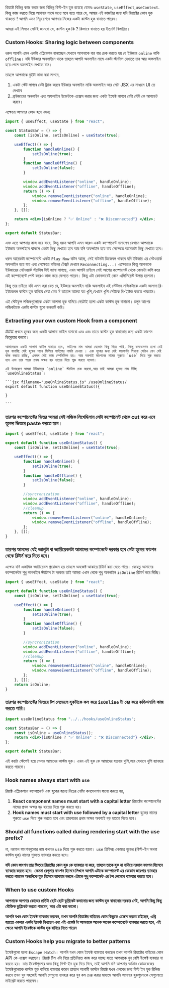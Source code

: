 
রিয়াক্টে বিভিন্ন কাজ করার জন্য বিভিন্ন বিল্ট-ইন হুক রয়েছে যেমনঃ `useState`, `useEffect`,`useContext`. কিন্তু কাজ করতে গিয়ে আপনার মাঝে মধ্যে মনে হতে পারে যে, আমার এই কাজটার জন্য যদি রিয়াক্টের কোন হুক থাকতো ! আপনি এমন সিচুয়েশনে আপনার নিজের একটা কাস্টম হুক বানাতে পারেন।

আমরা এই লিসনে সেটাই জানবো যে, কাস্টম হুক কি ? কিভাবে বানাতে হয় ইত্যাদি বিস্তারিত।

### Custom Hooks: Sharing logic between components

ধরুন আপনি এমন একটা এপ্লিকেশন বানাচ্ছেন যেখানে আপনাকে বার বার চেক করতে হয় যে ইউজার `online` নাকি `offline`। যদি ইউজার অনলাইনে থাকে তাহলে আপনি অনলাইন নামে একটা স্ট্যাটাস দেখাতে চান আর অফলাইন হয়ে গেলে অফলাইন দেখাতে চান।

তাহলে আপনাকে দুইটা কাজ করা লাগবে,

1. একটা স্টেট লাগবে যেটা ট্র্যাক করবে ইউজার অনলাইন নাকি অফলাইন আর সেটা JSX এর মাধ্যমে UI তে দেখাবে
2. ব্রাউজারের অনলাইন এবং অফলাইন ইভেন্টকে এক্সেস করার জন্য একটা ইফেক্ট লাগবে যেটা স্টেট কে আপডেট করবে।

এক্ষেত্রে আপনার কোড হবে এমনঃ

```jsx
import { useEffect, useState } from "react";

const StatusBar = () => {
    const [isOnline, setIsOnline] = useState(true);

    useEffect(() => {
        function handleOnline() {
            setIsOnline(true);
        }
        function handleOffline() {
            setIsOnline(false);
        }

        window.addEventListener("online", handleOnline);
        window.addEventListener("offline", handleOffline);
        return () => {
            window.removeEventListener("online", handleOnline);
            window.removeEventListener("offline", handleOffline);
        };
    }, []);

    return <div>{isOnline ? "✅ Online" : "❌ Disconnected"} </div>;
};

export default StatusBar;
```

এবং এতে আপনার কাজ হয়ে যাবে, কিন্তু ধরুন আপনি এমন আরও একটা কম্পোনেন্ট বানালেন যেখানে আপনাকে ইউজার অনলাইনে থাকলে একটা কিছু দেখাতে হবে আর যদি অফলাইন হয়ে যায় সেক্ষেত্রে আরেকটা কিছু দেখাতে হবে।

ধরুন আরেকটা কম্পোনেন্টে একটা `Play Now` বাটন আছে, সেই বাটনটা ডিজেবল থাকবে যদি ইউজার এর নেটওয়ার্ক অফলাইন হয়ে যায় এবং সেক্ষেত্রে বাটনের টেক্সট দেখাবে `Reconnecting...`। এক্ষেত্রেও কিন্তু আপনাকে ইউজারের নেটওয়ার্ক স্ট্যাটাস টাই জানা লাগছে, এখন আপনি চাইলে সেই আগের কম্পোনেন্ট থেকে কোডটা কপি করে এই কম্পোনেন্টে পেস্ট করেও কাজ করে ফেলতে পারেন। কিন্তু এটা কোনভাবেই কোন এফিসিয়েন্ট উপায় হলোনা।

কিন্তু তার চাইতে যদি এমন করা যেত যে, ইউজার অনলাইন নাকি অফলাইন এই স্টেটসহ লজিকটাকে একটা আলাদা রি-ইউজেবল কাস্টম হুক বানিয়ে নেয়া যেত ? তাহলে আমরা যত খুশি,যেখানে খুশি সেটাকে রি-ইউজ করতে পারতাম।

এই স্টেটফুল লজিকগুলোকে একটা আলাদা হুক বানিয়ে নেয়টাই হলো একটা কাস্টম হুক বানানো। চলুন আগের লজিকটাকে একটা কাস্টম হুকে কনভার্ট করি।

### Extracting your own custom Hook from a component

<Steps>
    ### প্রথমে হুকের জন্য একটা আলাদা ফাইল বানাবো এবং এবং তাতে কাস্টম হুক বানানোর জন্য একটা ফাংশন ডিক্লেয়ার করবো।

    আমাদেরকে একটা আলাদা ফাইল বানাতে হবে, ফাইলের নাম আমরা যেকোন কিছু দিতে পারি, কিন্তু কনভেনশন হলো যেই হুক বানাচ্ছি সেই হুকের সাথে মিলিয়ে ফাইলের নামটা দেওয়া । এবং হুকের জন্য যেই ফাংশনটা লিখবো সেটাও যেন যেই কাজ করতে চাচ্ছি, একদম সেই কাজ স্পেসিফিক হয়। আর অবশ্যই ফাংশনের নামের শুরুতে `use` দিয়ে শুরু করতে হবে এবং তার পরের প্রথম অক্ষর বড় হাতের দিয়ে শুরু করতে হবেনা।

    এই উদাহরণে আমরা ইউজারের `online` স্ট্যাটাস চেক করবো,আর তাই আমরা হুকের নাম দিচ্ছি `useOnlineStatus`।

    ```jsx filename="useOnlineStatus.js" /useOnlineStatus/
    export default function useOnlineStatus(){

    }

    ```

### তারপর কম্পোনেন্টের ভিতর আমরা যেই লজিক লিখেছিলাম সেটা কম্পোনেন্ট থেকে cut করে এনে হুকের ভিতরে paste করতে হবে।

```jsx {4-20}
import { useEffect, useState } from "react";

export default function useOnlineStatus() {
    const [isOnline, setIsOnline] = useState(true);

    useEffect(() => {
        function handleOnline() {
            setIsOnline(true);
        }
        function handleOffline() {
            setIsOnline(false);
        }

        //syncronization
        window.addEventListener("online", handleOnline);
        window.addEventListener("offline", handleOffline);
        //cleanup
        return () => {
            window.removeEventListener("online", handleOnline);
            window.removeEventListener("offline", handleOffline);
        };
    }, []);
}
```

### তারপর আমদের যেই ভ্যালুটা বা ভ্যারিয়েবলটা আমাদের কম্পোনেন্টে দরকার হবে সেটা হুকের ফাংশন থেকে রিটার্ন করে দিতে হবে।

এক্ষেত্র যদি একাধিক ভ্যারিয়েবল প্রয়োজন হয় তাহলে অবজেক্ট আকারে রিটার্ন করা যেতে পারে। যেহেতু আমাদের কম্পোনেন্টর শুধু অনলাইন স্ট্যাটাস টা দরকার তাই আমরা এখান থেকে শুধু অনলাইন `isOnline` রিটার্ন করে দিচ্ছি।

```jsx {21-24}
import { useEffect, useState } from "react";

export default function useOnlineStatus() {
    const [isOnline, setIsOnline] = useState(true);

    useEffect(() => {
        function handleOnline() {
            setIsOnline(true);
        }
        function handleOffline() {
            setIsOnline(false);
        }

        //syncronization
        window.addEventListener("online", handleOnline);
        window.addEventListener("offline", handleOffline);
        //cleanup
        return () => {
            window.removeEventListener("online", handleOnline);
            window.removeEventListener("offline", handleOffline);
        };
    }, []);
    return isOnline;
}
```

### তারপর কম্পোনেন্টের ভিতরে টপ লেভেলে হুকটাকে কল করে `isOnline` টা বের করে কন্ডিশনালি কাজ করতে পারি।

```jsx
import useOnlineStatus from "../../hooks/useOnlineStatus";

const StatusBar = () => {
    const isOnline = useOnlineStatus();
    return <div>{isOnline ? "✅ Online" : "❌ Disconnected"} </div>;
};

export default StatusBar;
```

</Steps>

এই কয়টা স্টেপেই হয়ে গেলও আমাদের কাস্টম হুক। এখন এই হুক কে আমাদের যতবার খুশি,আর যেখানে খুশি ব্যাবহার করতে পারবো।

### Hook names always start with `use`

রিয়াক্ট এপ্লিকেশনে কম্পোনেন্ট এবং হুকের জন্যে নিচের নেমিং কনভেনশন ফলো করতে হয়,

1. **React component names must start with a capital letter** রিয়াক্টের কম্পোনেন্টের নামের প্রথম অক্ষর বড় হাতের দিয়ে শুরু করতে হয়।
2. **Hook names must start with use followed by a capital letter** হুকের নামের শুরুতে `use` দিয়ে শুরু করতে হবে এবং তারপরের প্রথম অক্ষর অবশ্যই বড় হাতের দিতে হবে।

### Should all functions called during rendering start with the use prefix?

না, নরমাল ফাংশনগুলোর নাম কখনও `use` দিয়ে শুরু করতে হয়না। `use` প্রিফিক্স একমাত্র হুকের (বিল্ট-ইন অথবা কাস্টম হুক) নামের শুরুতে ব্যাবহার করতে হবে।

**যদি কোন ফাংশন তার ভিতরে রিয়াক্টের কোন হুক কে ব্যাবহার না করে, তাহলে তাকে হুক না বানিয়ে নরমাল ফাংশন হিসেবে ব্যাবহার করতে হবে। কেননা রেগুলার ফাংশন হিসেবে লিখলে আপনি এটাকে কম্পোনেন্ট এর যেকোন জায়গায় ব্যাবহার করতে পারবেন অন্যদিকে হুক হিসেবে ব্যাবহার করলে এটাকে শুধু কম্পোনেন্ট এর টপ লেবেলে ব্যাবহার করতে হবে।**

### When to use custom Hooks

**আপনাকে আপনার কোডের প্রতিটা ছোট ছোট ডুপ্লিকেট কমানোর জন্য কাস্টম হুক বানানোর দরকার নেই, আপনি কিছু কিছু যৌক্তিক ডুপ্লিকেট করতে পারবেন, আর এটা করা ভালো।**

**আপনি যখন কোন ইফেক্ট ব্যাবহার করবেন, তখন আপনি রিয়াক্টের বাহিরের কোন কিছুকে এক্সেস করতে চাইছেন, এপ্নি হয়তো একবার একটা ইফেক্ট লিখছেন এবং এই এফেক্ট টা আপনাকে অনেক অনেক কম্পোনেন্টে ব্যাবহার করতে হবে, এই ক্ষেত্রে আপনি ইফেক্টকে কাস্টম হুক বানিয়ে নিতে পারেন**

### Custom Hooks help you migrate to better patterns

ইফেক্টগুলো হলো `Escape Hatch`। আপনি যখন কোন ইফেক্ট ব্যাবহার করছেন তখন আপনি রিয়াক্টের বাহিরের কোন API কে এক্সেস করছেন। রিয়াক্ট টিম এটা নিয়ে প্রতিনিয়ত কাজ করে যাচ্ছে যাতে আপনাকে খুব বেশি ইফেক্ট ব্যবহার না করতে হয়। তার ইফেক্টগুলোর জন্য কিছু বিল্ট-ইন হুক দিয়ে দিবে, তাই আপনি যদি আপনার বর্তমান কোডবেজের ইফেক্টগুলোকে কাস্টম হুক বানিয়ে ব্যাবহার করেন তাহলে আগামী ভার্সনে রিয়াক্ট যখন এসবের জন্য বিল্ট ইন হুক রিলিজ করবে তখন খুব সহজেই আপনি সেগুলো ব্যবহার করে খুব কম চেঞ্জ করার মাধ্যমে আপনি আপনার হুকগুলোকে সেগুলোতে মাইগ্রেট করতে পারবেন।

